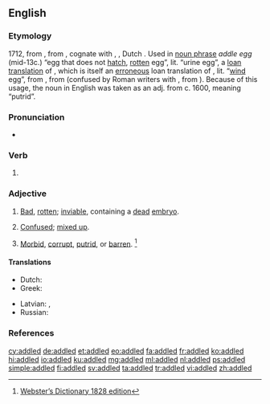 ==English==

===Etymology===
1712, from {{m|en|addle||[[urine]], [[liquid]] [[filth]]}}, from {{etyl|ang|en}} {{m|ang|adela||[[mud]], [[mire]], liquid [[manure]]}}, cognate with {{cog|gmq-osw|adel||urine}}, {{cog|gml|adel}}, Dutch {{m|nl|aal||[[manure]]}}. Used in [[noun phrase]] ''addle egg'' (mid-13c.) “egg that does not [[hatch]], [[rotten]] egg”, lit. “urine egg”, a [[loan translation]] of {{cog|la|ovum urinum}}, which is itself an [[erroneous]] loan translation of {{cog|grc|οὔριον ᾠόν||putrid egg}}, lit. “[[wind]] egg”, from {{m|grc|οὔριος||of the wind}}, from {{m|grc|οὖρος||fair wind}} (confused by Roman writers with {{m|grc|οὔριος||of urine}}, from {{m|grc|οὖρον||urine}}). Because of this usage, the noun in English was taken as an adj. from c. 1600, meaning “putrid”.

===Pronunciation===
* {{IPA|/ˈædəld/|lang=en}}

===Verb===
{{head|en|verb form}}

# {{en-past of|addle}}

===Adjective===
{{en-adj}}

# {{lb|en|of eggs}} [[bad|Bad]], [[rotten]]; [[inviable]], containing a [[dead]] [[embryo]].
# [[confused|Confused]]; [[mix up|mixed up]].
# {{lb|en|obsolete}} [[morbid|Morbid]], [[corrupt]], [[putrid]], or [[barren]]. <ref>[http://machaut.uchicago.edu/?resource=Webster%27s&word=addled&use1828=on Webster’s Dictionary 1828 edition]</ref>

====Translations====
{{trans-top|rotten (of eggs)}}
* Dutch: {{t+|nl|rot}}
* Greek: {{t+|el|κλούβιος}}
{{trans-mid}}
* Latvian: {{t|lv|vanckars|m}} {{qualifier|an egg with a half-developed dead embryo}}, {{t|lv|sapuvusi|f}} {{qualifier|rotten}}
* Russian: {{t+|ru|проту́хший}}
{{trans-bottom}}

===References===
<references/>

[[cy:addled]]
[[de:addled]]
[[et:addled]]
[[eo:addled]]
[[fa:addled]]
[[fr:addled]]
[[ko:addled]]
[[hi:addled]]
[[io:addled]]
[[ku:addled]]
[[mg:addled]]
[[ml:addled]]
[[nl:addled]]
[[ps:addled]]
[[simple:addled]]
[[fi:addled]]
[[sv:addled]]
[[ta:addled]]
[[tr:addled]]
[[vi:addled]]
[[zh:addled]]